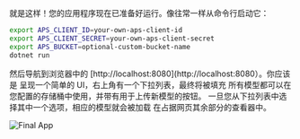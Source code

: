 就是这样！您的应用程序现在已准备好运行。像往常一样从命令行启动它：

```bash
export APS_CLIENT_ID=your-own-aps-client-id
export APS_CLIENT_SECRET=your-own-aps-client-secret
export APS_BUCKET=optional-custom-bucket-name
dotnet run
```

然后导航到浏览器中的 [http://localhost:8080](http://localhost:8080）。你应该是
呈现一个简单的 UI，右上角有一个下拉列表，最终将被填充
所有模型都可以在您配置的存储桶中使用，并带有用于上传新模型的按钮。
一旦您从下拉列表中选择其中一个选项，相应的模型就会被加载
在占据网页其余部分的查看器中。

![Final App](./final-app.webp)
